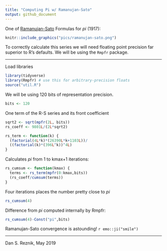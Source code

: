 ```yaml
---
title: "Computing Pi w/ Ramanujan-Sato"
output: github_document
---
```


One of [Ramanujan-Sato](https://en.wikipedia.org/wiki/Ramanujan%E2%80%93Sato_series) Formulas for $pi$ (1917):

```r
knitr::include_graphics("pics/ramanujan-sato.png")
```

To correctly calculate this series we will need floating point precision far superior to R's defaults. We will be using the `Rmpfr` package.

***

Load libraries

```r
library(tidyverse)
library(Rmpfr) # use this for arbitrary-precision floats
source("util.R")
```

We will be using 120 bits of representation precision.

```r
bits <- 120
```

One term of the R-S series and its front coefficient

```r
sqrt2 <- sqrt(mpfr(2L, bits))
rs_coeff <- 9801L/(2L*sqrt2)

rs_term <- function(k) {
  (factorial(4L*k)*(26390L*k+1103L))/
  ((factorial(k)*(396L^k))^4L)
}
```

Calculates $pi$ from 1 to kmax+1 iterations:

```r
rs_cumsum <- function(kmax) {
  terms <- rs_term(mpfr(0:kmax,bits))
  (rs_coeff/cumsum(terms))
}
```

Four iterations places the number pretty close to $pi$

```r
rs_cumsum(4)
```

Difference from $pi$ computed internally by Rmpfr:

```r
rs_cumsum(4)-Const("pi",bits)
```

Ramanujan-Sato convergence is astounding! `r emo::ji("smile")`

*** 

Dan S. Reznik, May 2019
